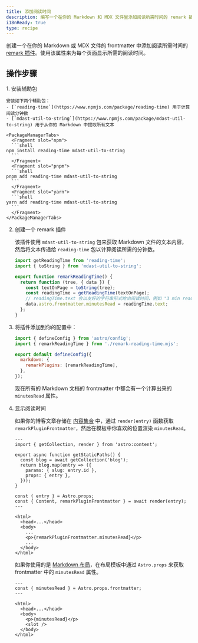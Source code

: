 ```yaml
---
title: 添加阅读时间
description: 编写一个在你的 Markdown 和 MDX 文件里添加阅读所需时间的 remark 插件。
i18nReady: true
type: recipe
---
```


创建一个在你的 Markdown 或 MDX 文件的 frontmatter 中添加阅读所需时间的 [remark 插件](https://github.com/remarkjs/remark)。使用该属性来为每个页面显示所需的阅读时间。

## 操作步骤

<Steps>
1. 安装辅助包

    安装如下两个辅助包：
    - [`reading-time`](https://www.npmjs.com/package/reading-time) 用于计算阅读分钟数
    - [`mdast-util-to-string`](https://www.npmjs.com/package/mdast-util-to-string) 用于从你的 Markdown 中提取所有文本

    <PackageManagerTabs>
      <Fragment slot="npm">
      ```shell
    npm install reading-time mdast-util-to-string
      ```
      </Fragment>
      <Fragment slot="pnpm">
      ```shell
    pnpm add reading-time mdast-util-to-string
      ```
      </Fragment>
      <Fragment slot="yarn">
      ```shell
    yarn add reading-time mdast-util-to-string
      ```
      </Fragment>
    </PackageManagerTabs>

2. 创建一个 remark 插件

    该插件使用 `mdast-util-to-string` 包来获取 Markdown 文件的文本内容，然后将文本传递给 `reading-time` 包以计算阅读所需的分钟数。

    ```js title="remark-reading-time.mjs"
    import getReadingTime from 'reading-time';
    import { toString } from 'mdast-util-to-string';

    export function remarkReadingTime() {
      return function (tree, { data }) {
        const textOnPage = toString(tree);
        const readingTime = getReadingTime(textOnPage);
        // readingTime.text 会以友好的字符串形式给出阅读时间，例如 "3 min read"。
        data.astro.frontmatter.minutesRead = readingTime.text;
      };
    }
    ```

3. 将插件添加到你的配置中：

    ```js title="astro.config.mjs" "import { remarkReadingTime } from './remark-reading-time.mjs';" "remarkPlugins: [remarkReadingTime],"
    import { defineConfig } from 'astro/config';
    import { remarkReadingTime } from './remark-reading-time.mjs';

    export default defineConfig({
      markdown: {
        remarkPlugins: [remarkReadingTime],
      },
    });
    ```

    现在所有的 Markdown 文档的 frontmatter 中都会有一个计算出来的 `minutesRead` 属性。

4. 显示阅读时间

    如果你的博客文章存储在 [内容集合](/zh-cn/guides/content-collections/) 中，通过 `render(entry)` 函数获取 `remarkPluginFrontmatter`，然后在模板中你喜欢的位置渲染 `minutesRead`。

    ```astro title="src/pages/posts/[slug].astro" "const { Content, remarkPluginFrontmatter } = await render(entry);" "<p>{remarkPluginFrontmatter.minutesRead}</p>"
    ---
    import { getCollection, render } from 'astro:content';

    export async function getStaticPaths() {
      const blog = await getCollection('blog');
      return blog.map(entry => ({
        params: { slug: entry.id },
        props: { entry },
      }));
    }

    const { entry } = Astro.props;
    const { Content, remarkPluginFrontmatter } = await render(entry);
    ---

    <html>
      <head>...</head>
      <body>
        ...
        <p>{remarkPluginFrontmatter.minutesRead}</p>
        ...
      </body>
    </html>
    ```

    如果你使用的是 [Markdown 布局](/zh-cn/basics/layouts/#markdown-布局)，在布局模板中通过 `Astro.props` 来获取 frontmatter 中的 `minutesRead` 属性。

    ```astro title="src/layouts/BlogLayout.astro" "const { minutesRead } = Astro.props.frontmatter;" "<p>{minutesRead}</p>"
    ---
    const { minutesRead } = Astro.props.frontmatter;
    ---

    <html>
      <head>...</head>
      <body>
        <p>{minutesRead}</p>
        <slot />
      </body>
    </html>
    ```
</Steps>

